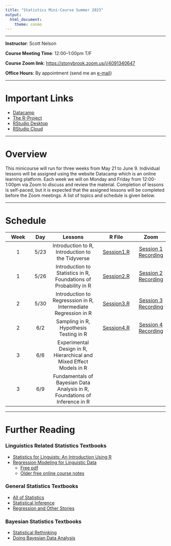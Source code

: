 ```yaml
---
title: "Statistics Mini-Course Summer 2023"
output: 
  html_document: 
    theme: cosmo
---
```

***

**Instructor**: Scott Nelson

**Course Meeting Time**: 12:00--1:00pm T/F

**Course Zoom link**: [https://stonybrook.zoom.us/j/4091340647](https://stonybrook.zoom.us/j/4091340647)

**Office Hours**: By appointment (send me an [e-mail]((mailto:scott.nelson@stonybrook.edu)))

***

# Important Links

- [Datacamp](https://www.datacamp.com)
- [The R-Project](https://www.r-project.org)
- [RStudio Desktop](https://posit.co/download/rstudio-desktop/)
- [RStudio Cloud](https://login.rstudio.cloud)


***

# Overview

This minicourse will run for three weeks from May 21 to June 9. Individual lessons will be assigned using the website Datacamp which is an online learning platform. Each week we will on Monday and Friday from 12:00-1:00pm via Zoom to discuss and review the material. Completion of lessons is self-paced, but it is expected that the assigned lessons will be completed before the Zoom meetings. A list of topics and schedule is given below.


***

# Schedule
|Week|Day|Lessons|R File|Zoom
|:--:|:-:|:-----:|:----:|:--:
|1|5/23|Introduction to R, Introduction to the Tidyverse|[Session1.R](files/StatsSU23/Session1.R)|[Session 1 Recording](https://stonybrook.zoom.us/rec/share/tBEX4MqYbH5V5AOCUzRzxRUQH4zJIyIiR187NpxXevcYEOdnAXyIJL1HcHTZ0COm.qOf-I0cJziGViGoS?startTime=1684857888000)
|1|5/26|Introduction to Statistics in R, Foundations of Probability in R| [Session2.R](files/StatsSU23/Session2.R)|[Session 2 Recording](https://stonybrook.zoom.us/rec/share/g0GKboAFb7nJL8TQ42yLA13rPrU_GdvyYGfPzAXUBZ9nvlx3U4pPAyH1Xd-_UhWt.GOPOoQV6mxcX8yYl?startTime=1685117093000)
|2|5/30|Introduction to Regresssion in R, Intermediate Regression in R|[Session3.R](files/StatsSU23/Session3.R)|[Session 3 Recording](https://stonybrook.zoom.us/rec/share/q0vf_4gGgdQ9CtP1uwm8WINEvqIbrQcramp0e39Ui9iFSfN3yIVQZUdHu-cGfttk.8P_Wsk3fHgV0H-yX)
|2|6/2|Sampling in R, Hypothesis Testing in R|[Session4.R](files/StatsSU23/Session4.R)|[Session 4 Recording](https://stonybrook.zoom.us/rec/share/hPU5BWDnanx-wZg2jHuyU_Wy9oyZY0TdTQu90BZsFydDFnrbcXpg7IXAdNAYwKtq.kppTqOISmSs-_v1d)
|3|6/6|Experimental Design in R, Hierarchical and Mixed Effect Models in R|
|3|6/9|Fundamentals of Bayesian Data Analysis in R, Foundations of Inference in R|

***

# Further Reading

### Linguistics Related Statistics Textbooks

- [Statistics for Linguists: An Introduction Using R](https://www.routledge.com/Statistics-for-Linguists-An-Introduction-Using-R/Winter/p/book/9781138056091)
- [Regression Modeling for Linguistic Data](https://mitpress.mit.edu/9780262045483/regression-modeling-for-linguistic-data/)
  - [Free pdf](https://osf.io/3827m)
  - [Older free online course notes](http://people.linguistics.mcgill.ca/~morgan/qmld-book/)
  
### General Statistics Textbooks

- [All of Statistics](https://link.springer.com/book/10.1007/978-0-387-21736-9)
- [Statistical Inference](https://www.cengage.com/c/statistical-inference-2e-casella/9780534243128/)
- [Regression and Other Stories](https://www.cambridge.org/highereducation/books/regression-and-other-stories/DD20DD6C9057118581076E54E40C372C#overview)

### Bayesian Statistics Textbooks

- [Statistical Rethinking](https://www.routledge.com/Statistical-Rethinking-A-Bayesian-Course-with-Examples-in-R-and-STAN/McElreath/p/book/9780367139919)
- [Doing Bayesian Data Analysis](https://www.elsevier.com/books/doing-bayesian-data-analysis/kruschke/978-0-12-405888-0)